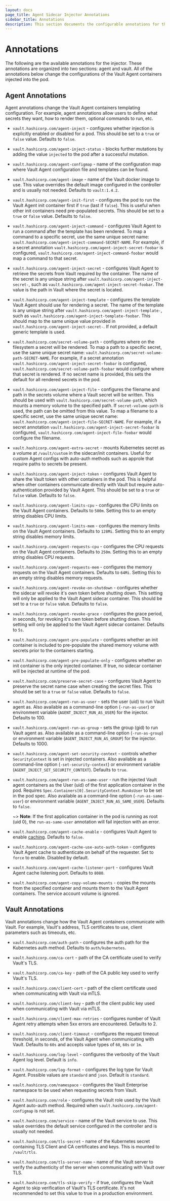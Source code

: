```yaml
---
layout: docs
page_title: Agent Sidecar Injector Annotations
sidebar_title: Annotations
description: This section documents the configurable annotations for the Vault Agent Injector.
---
```


# Annotations

The following are the available annotations for the injector. These annotations
are organized into two sections: agent and vault. All of the annotations below
change the configurations of the Vault Agent containers injected into the pod.

## Agent Annotations

Agent annotations change the Vault Agent containers templating configuration. For
example, agent annotations allow users to define what secrets they want, how to render
them, optional commands to run, etc.

- `vault.hashicorp.com/agent-inject` - configures whether injection is explicitly
  enabled or disabled for a pod. This should be set to a `true` or `false` value.
  Defaults to `false`.

- `vault.hashicorp.com/agent-inject-status` - blocks further mutations
  by adding the value `injected` to the pod after a successful mutation.

- `vault.hashicorp.com/agent-configmap` - name of the configuration map where Vault
  Agent configuration file and templates can be found.

- `vault.hashicorp.com/agent-image` - name of the Vault docker image to use. This
  value overrides the default image configured in the controller and is usually
  not needed. Defaults to `vault:1.4.2`.

- `vault.hashicorp.com/agent-init-first` - configures the pod to run the Vault Agent
  init container first if `true` (last if `false`). This is useful when other init
  containers need pre-populated secrets. This should be set to a `true` or `false`
  value. Defaults to `false`.

- `vault.hashicorp.com/agent-inject-command` - configures Vault Agent
  to run a command after the template has been rendered. To map a command to a specific
  secret, use the same unique secret name: `vault.hashicorp.com/agent-inject-command-SECRET-NAME`.
  For example, if a secret annotation `vault.hashicorp.com/agent-inject-secret-foobar`
  is configured, `vault.hashicorp.com/agent-inject-command-foobar` would map a command
  to that secret.

- `vault.hashicorp.com/agent-inject-secret` - configures Vault Agent
  to retrieve the secrets from Vault required by the container. The name of the
  secret is any unique string after `vault.hashicorp.com/agent-inject-secret-`,
  such as `vault.hashicorp.com/agent-inject-secret-foobar`. The value is the path
  in Vault where the secret is located.

- `vault.hashicorp.com/agent-inject-template` - configures the template Vault Agent
  should use for rendering a secret. The name of the template is any
  unique string after `vault.hashicorp.com/agent-inject-template-`, such as
  `vault.hashicorp.com/agent-inject-template-foobar`. This should map to the same
  unique value provided in `vault.hashicorp.com/agent-inject-secret-`. If not provided,
  a default generic template is used.

- `vault.hashicorp.com/secret-volume-path` - configures where on the filesystem a secret
  will be rendered. To map a path to a specific secret, use the same unique secret name:
  `vault.hashicorp.com/secret-volume-path-SECRET-NAME`. For example, if a secret annotation
  `vault.hashicorp.com/agent-inject-secret-foobar` is configured,
  `vault.hashicorp.com/secret-volume-path-foobar` would configure where that secret
  is rendered. If no secret name is provided, this sets the default for all rendered
  secrets in the pod.

- `vault.hashicorp.com/agent-inject-file` - configures the filename and path
  in the secrets volume where a Vault secret will be written. This should be used
  with `vault.hashicorp.com/secret-volume-path`, which mounts a memory volume to
  the specified path. If `secret-volume-path` is used, the path can be omitted from
  this value. To map a filename to a specific secret, use the same unique secret name:
  `vault.hashicorp.com/agent-inject-file-SECRET-NAME`. For example, if a secret annotation
  `vault.hashicorp.com/agent-inject-secret-foobar` is configured,
  `vault.hashicorp.com/agent-inject-file-foobar` would configure the filename.

- `vault.hashicorp.com/agent-extra-secret` - mounts Kubernetes secret as a volume at
  `/vault/custom` in the sidecar/init containers. Useful for custom Agent configs with
  auto-auth methods such as approle that require paths to secrets be present.

- `vault.hashicorp.com/agent-inject-token` - configures Vault Agent to share the Vault
  token with other containers in the pod. This is helpful when other containers
  communicate directly with Vault but require auto-authentication provided by Vault
  Agent. This should be set to a `true` or `false` value. Defaults to `false`.

- `vault.hashicorp.com/agent-limits-cpu` - configures the CPU limits on the Vault
  Agent containers. Defaults to `500m`. Setting this to an empty string disables
  CPU limits.

- `vault.hashicorp.com/agent-limits-mem` - configures the memory limits on the Vault
  Agent containers. Defaults to `128Mi`. Setting this to an empty string disables
  memory limits.

- `vault.hashicorp.com/agent-requests-cpu` - configures the CPU requests on the
  Vault Agent containers. Defaults to `250m`. Setting this to an empty string disables
  CPU requests.

- `vault.hashicorp.com/agent-requests-mem` - configures the memory requests on the
  Vault Agent containers. Defaults to `64Mi`. Setting this to an empty string disables
  memory requests.

- `vault.hashicorp.com/agent-revoke-on-shutdown` - configures whether the sidecar
  will revoke it's own token before shutting down. This setting will only be applied
  to the Vault Agent sidecar container. This should be set to a `true` or `false`
  value. Defaults to `false`.

- `vault.hashicorp.com/agent-revoke-grace` - configures the grace period, in seconds,
  for revoking it's own token before shutting down. This setting will only be applied
  to the Vault Agent sidecar container. Defaults to `5s`.

- `vault.hashicorp.com/agent-pre-populate` - configures whether an init container
  is included to pre-populate the shared memory volume with secrets prior to the
  containers starting.

- `vault.hashicorp.com/agent-pre-populate-only` - configures whether an init container
  is the only injected container. If true, no sidecar container will be injected
  at runtime of the pod.

- `vault.hashicorp.com/preserve-secret-case` - configures Vault Agent to preserve
  the secret name case when creating the secret files. This should be set to a `true`
  or `false` value. Defaults to `false`.

- `vault.hashicorp.com/agent-run-as-user` - sets the user (uid) to run Vault
  agent as. Also available as a command-line option (`-run-as-user`) or
  environment variable (`AGENT_INJECT_RUN_AS_USER`) for the injector. Defaults
  to 100.

- `vault.hashicorp.com/agent-run-as-group` - sets the group (gid) to run Vault
  agent as. Also available as a command-line option (`-run-as-group`) or
  environment variable (`AGENT_INJECT_RUN_AS_GROUP`) for the injector. Defaults
  to 1000.

- `vault.hashicorp.com/agent-set-security-context` - controls whether
  `SecurityContext` is set in injected containers. Also available as a
  command-line option (`-set-security-context`) or environment variable
  (`AGENT_INJECT_SET_SECURITY_CONTEXT`). Defaults to `true`.

- `vault.hashicorp.com/agent-run-as-same-user` - run the injected Vault agent
  containers as the User (uid) of the first application container in the pod.
  Requires `Spec.Containers[0].SecurityContext.RunAsUser` to be set in the pod
  spec. Also available as a command-line option (`-run-as-same-user`) or
  environment variable (`AGENT_INJECT_RUN_AS_SAME_USER`). Defaults to `false`.

  ~> **Note**: If the first application container in the pod is running as root
  (uid 0), the `run-as-same-user` annotation will fail injection with an error.

- `vault.hashicorp.com/agent-cache-enable` - configures Vault Agent to enable
  [caching](/vault/docs/agent/caching). Defaults to `false`.

- `vault.hashicorp.com/agent-cache-use-auto-auth-token` - configures Vault Agent cache
  to authenticate on behalf of the requester. Set to `force` to enable. Disabled
  by default.

- `vault.hashicorp.com/agent-cache-listener-port` - configures Vault Agent cache
  listening port. Defaults to `8080`.

- `vault.hashicorp.com/agent-copy-volume-mounts` - copies the mounts from the specified 
  container and mounts them to the Vault Agent containers. The service account volume is 
  ignored.

## Vault Annotations

Vault annotations change how the Vault Agent containers communicate with Vault. For
example, Vault's address, TLS certificates to use, client parameters such as timeouts,
etc.

- `vault.hashicorp.com/auth-path` - configures the auth path for the Kubernetes
  auth method. Defaults to `auth/kubernetes`.

- `vault.hashicorp.com/ca-cert` - path of the CA certificate used to verify Vault's
  TLS.

- `vault.hashicorp.com/ca-key` - path of the CA public key used to verify Vault's
  TLS.

- `vault.hashicorp.com/client-cert` - path of the client certificate used when
  communicating with Vault via mTLS.

- `vault.hashicorp.com/client-key` - path of the client public key used when communicating
  with Vault via mTLS.

- `vault.hashicorp.com/client-max-retries` - configures number of Vault Agent retry
  attempts when 5xx errors are encountered. Defaults to 2.

- `vault.hashicorp.com/client-timeout` - configures the request timeout threshold,
  in seconds, of the Vault Agent when communicating with Vault. Defaults to `60s`
  and accepts value types of `60`, `60s` or `1m`.

- `vault.hashicorp.com/log-level` - configures the verbosity of the Vault Agent
  log level. Default is `info`.

- `vault.hashicorp.com/log-format` - configures the log type for Vault Agent. Possible 
  values are `standard` and `json`. Default is `standard`.

- `vault.hashicorp.com/namespace` - configures the Vault Enterprise namespace to
  be used when requesting secrets from Vault.

- `vault.hashicorp.com/role` - configures the Vault role used by the Vault Agent
  auto-auth method. Required when `vault.hashicorp.com/agent-configmap` is not set.

- `vault.hashicorp.com/service` - name of the Vault service to use. This value
  overrides the default service configured in the controller and is usually not
  needed.

- `vault.hashicorp.com/tls-secret` - name of the Kubernetes secret containing TLS
  Client and CA certificates and keys. This is mounted to `/vault/tls`.

- `vault.hashicorp.com/tls-server-name` - name of the Vault server to verify the
  authenticity of the server when communicating with Vault over TLS.

- `vault.hashicorp.com/tls-skip-verify` - if true, configures the Vault Agent to
  skip verification of Vault's TLS certificate. It's not recommended to set this
  value to true in a production environment.